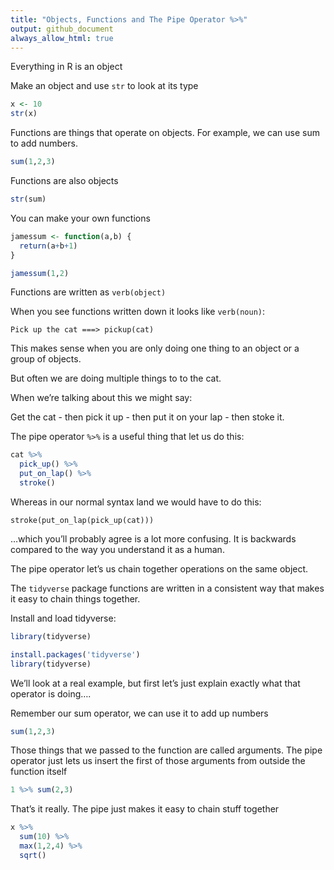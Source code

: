 ```yaml
---
title: "Objects, Functions and The Pipe Operator %>%"
output: github_document 
always_allow_html: true
---
```


Everything in R is an object

Make an object and use `str` to look at its type

```r
x <- 10
str(x)
```

Functions are things that operate on objects.
For example, we can use sum to add numbers.

```r
sum(1,2,3)
```


Functions are also objects

```r
str(sum)
```

You can make your own functions

```r
jamessum <- function(a,b) {
  return(a+b+1)
}

jamessum(1,2)
```

Functions are written as `verb(object)`

When you see functions written down it looks like `verb(noun)`:

`Pick up the cat ===> pickup(cat)`

This makes sense when you are only doing one thing to an object or a group of objects.

But often we are doing multiple things to to the cat.

When we're talking about this we might say:

Get the cat
 - then pick it up
 - then put it on your lap
 - then stoke it.

The pipe operator `%>%` is a useful thing that let us do this:

```R
cat %>%
  pick_up() %>%
  put_on_lap() %>%
  stroke()
```

Whereas in our normal syntax land we would have to do this:

`stroke(put_on_lap(pick_up(cat)))`

...which you'll probably agree is a lot more confusing. It is backwards compared to the way you understand it as a human.

The pipe operator let's us chain together operations on the same object.

The `tidyverse` package functions are written in a consistent way that makes it easy to chain things together.

Install and load tidyverse:

```r
library(tidyverse)
```

```r
install.packages('tidyverse')
library(tidyverse)
```


We'll look at a real example, but first let's just explain exactly what that operator is doing.... 

Remember our sum operator, we can use it to add up numbers

```r
sum(1,2,3)
```

Those things that we passed to the function are called arguments.
The pipe operator just lets us insert the first of those arguments from outside the function itself

```r
1 %>% sum(2,3)
```


That's it really. The pipe just makes it easy to chain stuff together

```r
x %>% 
  sum(10) %>%
  max(1,2,4) %>%
  sqrt()
```

